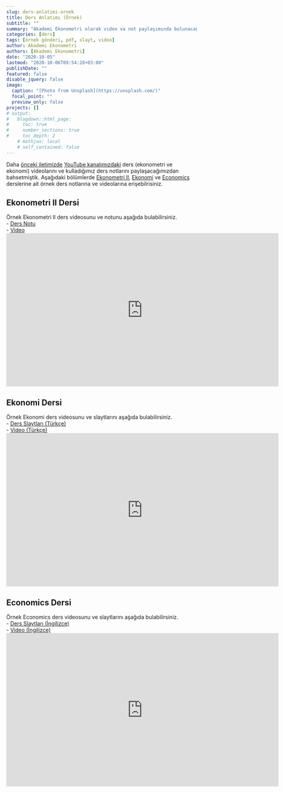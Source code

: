 ```yaml
---
slug: ders-anlatimi-ornek
title: Ders Anlatımı (Örnek)
subtitle: ""
summary: "Akademi Ekonometri olarak video va not paylaşımında bulunacağımız derslerle ilgili kısa bir ön gösterim yapalım dedik."
categories: [ders]
tags: [örnek gönderi, pdf, slayt, video]
author: Akademi Ekonometri
authors: [Akademi Ekonometri]
date: "2020-10-05"
lastmod: "2020-10-06T09:54:28+03:00"
publishDate: ""
featured: false
disable_jquery: false
image:
  caption: "[Photo from Unsplash](https://unsplash.com/)"
  focal_point: ""
  preview_only: false
projects: []
# output:
#   blogdown::html_page:
#     toc: true
#     number_sections: true
#     toc_depth: 2
    # mathjax: local
    # self_contained: false
---
```


Daha [önceki iletimizde](/post/yakinda-yayindayiz/) [YouTube kanalımızdaki](https://www.youtube.com/c/AkademiEkonometri) ders (ekonometri ve ekonomi) videolarını ve kulladığımız ders notlarını paylaşacağımızdan bahsetmiştik. Aşağıdaki bölümlerde [Ekonometri II](/courses/ekonometri-ii/), [Ekonomi](/courses/ekonomi/) ve [Economics](/courses/economics/) derslerine ait örnek ders notlarına ve videolarına erişebilrisiniz.

## Ekonometri II Dersi
Örnek Ekonometri II ders videosunu ve notunu aşağıda bulabilirsiniz.  
- [Ders Notu](Ekonometri_II - Hafta 1 (Kara).pdf)  
- [Video](https://youtu.be/cGjkSr9Woe0?list=PLGdlUqXbpitlL_CbPiev5Lu0j3dKvQq7x)  
<iframe width="720" height="405" src="https://www.youtube.com/embed/cGjkSr9Woe0?list=PLGdlUqXbpitlL_CbPiev5Lu0j3dKvQq7x" frameborder="0" allow="accelerometer; autoplay; encrypted-media; gyroscope; picture-in-picture" allowfullscreen></iframe>  

## Ekonomi Dersi
Örnek Ekonomi ders videosunu ve slaytlarını aşağıda bulabilirsiniz.  
- [Ders Slaytları (Türkçe)](Ekonomi - Hafta 1 (Kara).pptx)  
- [Video (Türkçe)](https://youtu.be/2X_-CiNAr6w?list=PLGdlUqXbpitn_vnaxzj2qx18n5f4P7qch)  
<iframe width="720" height="405" src="https://www.youtube.com/embed/2X_-CiNAr6w?list=PLGdlUqXbpitn_vnaxzj2qx18n5f4P7qch" frameborder="0" allow="accelerometer; autoplay; encrypted-media; gyroscope; picture-in-picture" allowfullscreen></iframe>  

## Economics Dersi
Örnek Economics ders videosunu ve slaytlarını aşağıda bulabilirsiniz.  
- [Ders Slaytları (İngilizce)](Economics - Week 1 (Kara).pptx)  
- [Video (İngilizce)](https://youtu.be/rEZfMve6Vm0?list=PLGdlUqXbpitlXmYoB4LUc2dnnI1OPAhHg)  
<iframe width="720" height="405" src="https://www.youtube.com/embed/rEZfMve6Vm0?list=PLGdlUqXbpitlXmYoB4LUc2dnnI1OPAhHg" frameborder="0" allow="accelerometer; autoplay; encrypted-media; gyroscope; picture-in-picture" allowfullscreen></iframe>  

